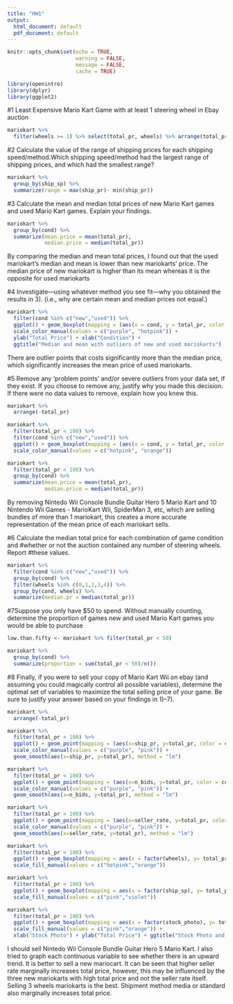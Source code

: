 ---
title: "HW1"
output:
  html_document: default
  pdf_document: default
---

```{r setup, include=FALSE}
knitr::opts_chunk$set(echo = TRUE,
                      warning = FALSE,
                      message = FALSE,
                      cache = TRUE)
```

```{r mariokart}
library(openintro)
library(dplyr)
library(ggplot2)
```

#1 Least Expensive Mario Kart Game with at least 1 steering wheel in Ebay auction
```{r}
mariokart %>%
  filter(wheels >= 1) %>% select(total_pr, wheels) %>% arrange(total_pr)
```
#2 Calculate the value of the range of shipping prices for each shipping speed/method.Which shipping speed/method had the largest range of shipping prices, and which had the smallest range?
```{r}
mariokart %>%
  group_by(ship_sp) %>%
  summarize(range = max(ship_pr)- min(ship_pr))
```
#3  Calculate the mean and median total prices of new Mario Kart games and used Mario Kart games. Explain your findings.
```{r}

mariokart %>%
  group_by(cond) %>%
  summarize(mean.price = mean(total_pr),
            median.price = median(total_pr))
```
By comparing the median and mean total prices, I found out that the used mariokart's median and mean is lower than new mariokarts' price. The median price of new mariokart is higher than its mean whereas it is the opposite for used mariokarts

#4  Investigate—using whatever method you see fit—why you obtained the results in 3). (i.e., why are certain mean and median prices not equal.)
```{r}
mariokart %>%
  filter(cond %in% c("new","used")) %>%
  ggplot() + geom_boxplot(mapping = (aes(x = cond, y = total_pr, color = cond))) +
  scale_color_manual(values = c("purple", "hotpink")) + 
  ylab("Total Price") + xlab("Condition") +
  ggtitle("Median and mean with outliers of new and used mariokarts")
```
There are outlier points that costs significantly more than the median price, which significantly increases the mean price of used mariokarts. 

#5 Remove any ‘problem points’ and/or severe outliers from your data set, if they exist. If you choose to remove any, justify why you made this decision. If there were no data values to remove, explain how you knew this.
```{r}
mariokart %>%
  arrange(-total_pr)

mariokart %>%
  filter(total_pr < 100) %>%
  filter(cond %in% c("new","used")) %>%
  ggplot() + geom_boxplot(mapping = (aes(x = cond, y = total_pr, color = cond))) +
  scale_color_manual(values = c("hotpink", "orange"))

mariokart %>%
  filter(total_pr < 100) %>%
  group_by(cond) %>%
  summarize(mean.price = mean(total_pr),
            median.price = median(total_pr))
```
By removing Nintedo Wii Console Bundle Guitar Hero 5 Mario Kart and 10 Nintendo Wii Games - MarioKart Wii, SpiderMan 3, etc, which are selling bundles of more than 1 mariokart, this creates a more accurate representation of the mean price of each mariokart sells. 

#6 Calculate the median total price for each combination of game condition and
#whether or not the auction contained any number of steering wheels. Report
#these values.
```{r}
mariokart %>%
  filter(cond %in% c("new","used")) %>%
  group_by(cond) %>%
  filter(wheels %in% c(0,1,2,3,4)) %>%
  group_by(cond, wheels) %>%
  summarize(median.pr = median(total_pr))
```
#7Suppose you only have $50 to spend. Without manually counting, determine the proportion of games new and used Mario Kart games you would be able to purchase

```{r}
low.than.fifty <- mariokart %>% filter(total_pr < 50)

mariokart %>%
  group_by(cond) %>%
  summarize(proportion = sum(total_pr < 50)/n())

```

#8 Finally, if you were to sell your copy of Mario Kart Wii on ebay (and assuming you could magically control all possible variables), determine the optimal set of variables to maximize the total selling price of your game. Be sure to justify your answer based on your findings in 1)–7).
```{r}
mariokart %>%
  arrange(-total_pr)

mariokart %>%
  filter(total_pr < 100) %>%
  ggplot() + geom_point(mapping = (aes(x=ship_pr, y=total_pr, color = cond))) +
  scale_color_manual(values = c("purple", "pink")) +
  geom_smooth(aes(x=ship_pr, y=total_pr), method = "lm")

mariokart %>%
  filter(total_pr < 100) %>%
  ggplot() + geom_point(mapping = (aes(x=n_bids, y=total_pr, color = cond))) +
  scale_color_manual(values = c("purple", "pink")) +
  geom_smooth(aes(x=n_bids, y=total_pr), method = "lm")

mariokart %>%
  filter(total_pr < 100) %>%
  ggplot() + geom_point(mapping = (aes(x=seller_rate, y=total_pr, color = cond))) +
  scale_color_manual(values = c("purple", "pink")) +
  geom_smooth(aes(x=seller_rate, y=total_pr), method = "lm") 

mariokart %>%
  filter(total_pr < 100) %>%
  ggplot() + geom_boxplot(mapping = aes(x = factor(wheels), y= total_pr, fill = cond)) +
  scale_fill_manual(values = c("hotpink","orange"))

mariokart %>%
  filter(total_pr < 100) %>%
  ggplot() + geom_boxplot(mapping = aes(x = factor(ship_sp), y= total_pr, fill = cond)) +
  scale_fill_manual(values = c("pink","violet"))

mariokart %>%
  filter(total_pr < 100) %>%
  ggplot() + geom_boxplot(mapping = aes(x = factor(stock_photo), y= total_pr, fill = cond)) + 
  scale_fill_manual(values = c("pink","orange")) +
  xlab("Stock Photo") + ylab("Total Price") + ggtitle("Stock Photo and Price in different condition (cond)")

```
I should sell Nintedo Wii Console Bundle Guitar Hero 5 Mario Kart.
I also tried to graph each continuous variable to see whether there is an upward trend. 
It is better to sell a new mariocart. 
It can be seen that higher seller rate marginally increases total price, however, this may be influenced by the three new mariokarts with high total price and not the seller rate itself. Selling 3 wheels mariokarts is the best. Shipment method media or standard also marginally increases total price. 
